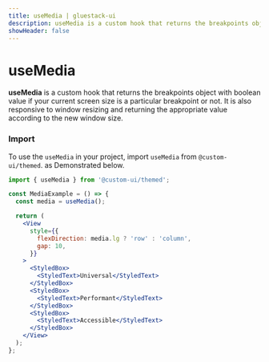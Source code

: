 ```yaml
---
title: useMedia | gluestack-ui
description: useMedia is a custom hook that returns the breakpoints object with boolean value if your current screen size is a particular breakpoint or not.
showHeader: false
---
```



<Meta title="Hooks/useMedia" />

# useMedia

**useMedia** is a custom hook that returns the breakpoints object with boolean value if your current screen size is a particular breakpoint or not. It is also responsive to window resizing and returning the appropriate value according to the new window size.

### Import

To use the `useMedia` in your project, import `useMedia` from `@custom-ui/themed`. as Demonstrated below.

```jsx
import { useMedia } from '@custom-ui/themed';
```

```jsx
const MediaExample = () => {
  const media = useMedia();

  return (
    <View
      style={{
        flexDirection: media.lg ? 'row' : 'column',
        gap: 10,
      }}
    >
      <StyledBox>
        <StyledText>Universal</StyledText>
      </StyledBox>
      <StyledBox>
        <StyledText>Performant</StyledText>
      </StyledBox>
      <StyledBox>
        <StyledText>Accessible</StyledText>
      </StyledBox>
    </View>
  );
};
```
